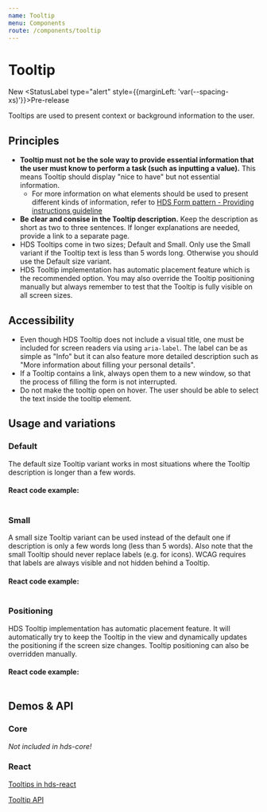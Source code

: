 ```yaml
---
name: Tooltip
menu: Components
route: /components/tooltip
---
```




# Tooltip

<StatusLabel>New</StatusLabel>
<StatusLabel type="alert" style={{marginLeft: 'var(--spacing-xs)'}}>Pre-release</StatusLabel> 

<LargeParagraph>
  Tooltips are used to present context or background information to the user.
</LargeParagraph>

## Principles
- **Tooltip must not be the sole way to provide essential information that the user must know to perform a task (such as inputting a value).** This means Tooltip should display "nice to have" but not essential information.
    - For more information on what elements should be used to present different kinds of information, refer to [HDS Form pattern - Providing instructions guideline](/)
- **Be clear and consise in the Tooltip description.** Keep the description as short as two to three sentences. If longer explanations are needed, provide a link to a separate page.
- HDS Tooltips come in two sizes; Default and Small. Only use the Small variant if the Tooltip text is less than 5 words long. Otherwise you should use the Default size variant.
- HDS Tooltip implementation has automatic placement feature which is the recommended option. You may also override the Tooltip positioning manually but always remember to test that the Tooltip is fully visible on all screen sizes.

## Accessibility
- Even though HDS Tooltip does not include a visual title, one must be included for screen readers via using `aria-label`. The label can be as simple as "Info" but it can also feature more detailed description such as "More information about filling your personal details".
- If a Tooltip contains a link, always open them to a new window, so that the process of filling the form is not interrupted.
- Do not make the tooltip open on hover. The user should be able to select the text inside the tooltip element.

## Usage and variations

### Default

The default size Tooltip variant works in most situations where the Tooltip description is longer than a few words.

<Playground>

</Playground>

#### React code example:
```tsx

```

### Small

A small size Tooltip variant can be used instead of the default one if description is only a few words long (less than 5 words). Also note that the small Tooltip should never replace labels (e.g. for icons). WCAG requires that labels are always visible and not hidden behind a Tooltip.

<Playground>

</Playground>

#### React code example:
```tsx

```

### Positioning

HDS Tooltip implementation has automatic placement feature. It will automatically try to keep the Tooltip in the view and dynamically updates the positioning if the screen size changes. Tooltip positioning can also be overridden manually.

<Playground>

</Playground>

#### React code example:
```tsx

```

## Demos & API

### Core

_Not included in hds-core!_

### React

[Tooltips in hds-react](/storybook/react/?path=/story/components-textinput--default)

[Tooltip API](/storybook/react/?path=/docs/components-textinput--default)
